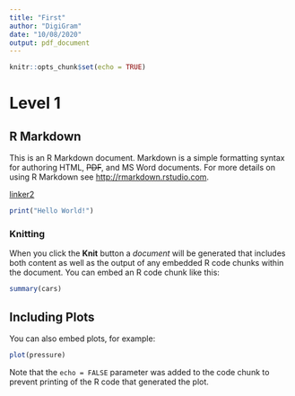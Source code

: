 ```yaml
---
title: "First"
author: "DigiGram"
date: "10/08/2020"
output: pdf_document
---
```


```r
knitr::opts_chunk$set(echo = TRUE)
```
# Level 1
## R Markdown

This is an R Markdown document. Markdown is a simple formatting syntax for authoring HTML, ~~PDF~~, and MS Word documents. For more details on using R Markdown see <http://rmarkdown.rstudio.com>.

[linker2](link.com)

```r
print("Hello World!")
```


### Knitting
When you click the **Knit** button a *document* will be generated that includes both content as well as the output of any embedded R code chunks within the document. You can embed an R code chunk like this:

```r
summary(cars)
```

## Including Plots

You can also embed plots, for example:

```r
plot(pressure)
```

Note that the `echo = FALSE` parameter was added to the code chunk to prevent printing of the R code that generated the plot.
